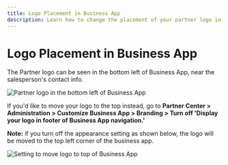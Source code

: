 ```yaml
---
title: Logo Placement in Business App
description: Learn how to change the placement of your partner logo in the Business App.
---
```


# Logo Placement in Business App

The Partner logo can be seen in the bottom left of Business App, near the salesperson's contact info.

![Partner logo in the bottom left of Business App](/img/logo-placement/logo-bottom-left.jpg)

If you'd like to move your logo to the top instead, go to **Partner Center > Administration > Customize Business App > Branding > Turn off 'Display your logo in footer of Business App navigation.'**

**Note:** if you turn off the appearance setting as shown below, the logo will be moved to the top left corner of the business app.

![Setting to move logo to top of Business App](/img/logo-placement/logo-setting.jpg)